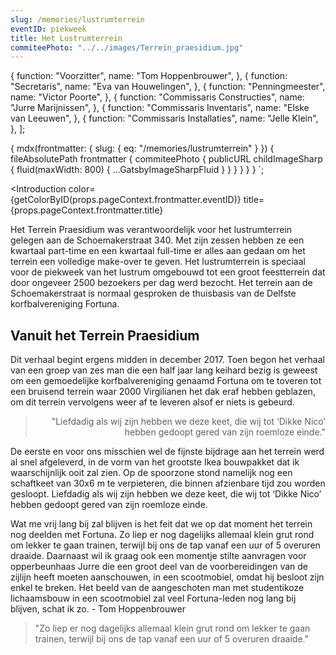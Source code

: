 ```yaml
---
slug: /memories/lustrumterrein
eventID: piekweek
title: Het Lustrumterrein
commiteePhoto: "../../images/Terrein_praesidium.jpg"
---
```


  {
    function: "Voorzitter",
    name: "Tom Hoppenbrouwer",
  },
  {
    function: "Secretaris",
    name: "Eva van Houwelingen",
  },
  {
    function: "Penningmeester",
    name: "Victor Poorte",
  },
  {
    function: "Commissaris Constructies",
    name: "Jurre Marijnissen",
  },
  {
    function: "Commissaris Inventaris",
    name: "Elske van Leeuwen",
  },
  {
    function: "Commissaris Installaties",
    name: "Jelle Klein",
  },
];


  {
    mdx(frontmatter: { slug: { eq: "/memories/lustrumterrein" } }) {
      fileAbsolutePath
      frontmatter {
        commiteePhoto {
          publicURL
          childImageSharp {
            fluid(maxWidth: 800) {
              ...GatsbyImageSharpFluid
            }
          }
        }
      }
    }
  }
`;

<Introduction
  color={getColorByID(props.pageContext.frontmatter.eventID)}
  title={props.pageContext.frontmatter.title}
>
  Het Terrein Praesidium was verantwoordelijk voor het lustrumterrein gelegen
  aan de Schoemakerstraat 340. Met zijn zessen hebben ze een kwartaal part-time
  en een kwartaal full-time er alles aan gedaan om het terrein een volledige
  make-over te geven. Het lustrumterrein is speciaal voor de piekweek van het
  lustrum omgebouwd tot een groot feestterrein dat door ongeveer 2500 bezoekers
  per dag werd bezocht. Het terrein aan de Schoemakerstraat is normaal gesproken
  de thuisbasis van de Delfste korfbalvereniging Fortuna.
</Introduction>

<Committee
  commiteeName="Terrein Praesidium"
  members={commissie}
  image={props.data.mdx.frontmatter.commiteePhoto}
/>

<MediaHighlighter event={props.pageContext.frontmatter.eventID} />

## Vanuit het Terrein Praesidium

Dit verhaal begint ergens midden in december 2017. Toen begon het verhaal van
een groep van zes man die een half jaar lang keihard bezig is geweest om een
gemoedelijke korfbalvereniging genaamd Fortuna om te toveren tot een bruisend
terrein waar 2000 Virgilianen het dak eraf hebben geblazen, om dit terrein
vervolgens weer af te leveren alsof er niets is gebeurd.

<Blockquote align="right">
  "Liefdadig als wij zijn hebben we deze keet, die wij tot ‘Dikke Nico’ hebben
  gedoopt gered van zijn roemloze einde."
</Blockquote>

De eerste en voor ons misschien wel de fijnste bijdrage aan het terrein werd
al snel afgeleverd, in de vorm van het grootste Ikea bouwpakket dat ik
waarschijnlijk ooit zal zien. Op de spoorzone stond namelijk nog een
schaftkeet van 30x6 m te verpieteren, die binnen afzienbare tijd zou worden
gesloopt. Liefdadig als wij zijn hebben we deze keet, die wij tot ‘Dikke Nico’
hebben gedoopt gered van zijn roemloze einde.

Wat me vrij lang bij zal blijven is het feit dat we op dat moment het terrein
nog deelden met Fortuna. Zo liep er nog dagelijks allemaal klein grut rond om
lekker te gaan trainen, terwijl bij ons de tap vanaf een uur of 5 overuren
draaide. Daarnaast wil ik graag ook een momentje stilte aanvragen voor
opperbeunhaas Jurre die een groot deel van de voorbereidingen van de zijlijn
heeft moeten aanschouwen, in een scootmobiel, omdat hij besloot zijn enkel te
breken. Het beeld van de aangeschoten man met studentikoze lichaamsbouw in een
scootmobiel zal veel Fortuna-leden nog lang bij blijven, schat ik zo. - Tom
Hoppenbrouwer

<Blockquote align="left">
  "Zo liep er nog dagelijks allemaal klein grut rond om lekker te gaan trainen,
  terwijl bij ons de tap vanaf een uur of 5 overuren draaide."
</Blockquote>

<Feedback filePath={props.data.mdx.fileAbsolutePath} />
